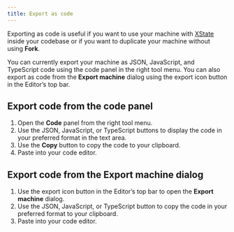 ```yaml
---
title: Export as code
---
```


Exporting as code is useful if you want to use your machine with [XState](/xstate/) inside your codebase or if you want to duplicate your machine without using **Fork**.

You can currently export your machine as JSON, JavaScript, and TypeScript code using the code panel in the right tool menu. You can also export as code from the **Export machine** dialog using the export icon button in the Editor’s top bar.

## Export code from the code panel

1. Open the **Code** panel from the right tool menu.
2. Use the JSON, JavaScript, or TypeScript buttons to display the code in your preferred format in the text area.
3. Use the **Copy** button to copy the code to your clipboard.
4. Paste into your code editor.

## Export code from the Export machine dialog

1. Use the export icon button in the Editor’s top bar to open the **Export machine** dialog.
2. Use the JSON, JavaScript, or TypeScript button to copy the code in your preferred format to your clipboard.
3. Paste into your code editor.
